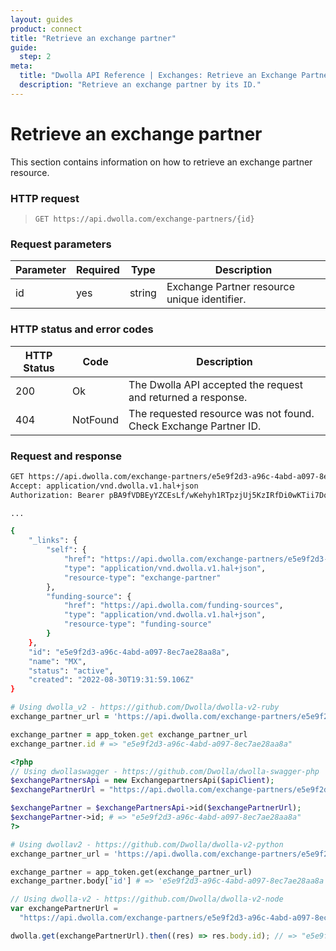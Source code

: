 ```yaml
---
layout: guides
product: connect
title: "Retrieve an exchange partner"
guide:
  step: 2
meta:
  title: "Dwolla API Reference | Exchanges: Retrieve an Exchange Partner"
  description: "Retrieve an exchange partner by its ID."
---
```


# Retrieve an exchange partner

This section contains information on how to retrieve an exchange partner resource.

### HTTP request

> `GET https://api.dwolla.com/exchange-partners/{id}`

### Request parameters

| Parameter | Required | Type   | Description                                  |
| --------- | -------- | ------ | -------------------------------------------- |
| id        | yes      | string | Exchange Partner resource unique identifier. |

### HTTP status and error codes

| HTTP Status | Code     | Description                                                      |
| ----------- | -------- | ---------------------------------------------------------------- |
| 200         | Ok       | The Dwolla API accepted the request and returned a response.     |
| 404         | NotFound | The requested resource was not found. Check Exchange Partner ID. |

### Request and response

```bash
GET https://api.dwolla.com/exchange-partners/e5e9f2d3-a96c-4abd-a097-8ec7ae28aa8a
Accept: application/vnd.dwolla.v1.hal+json
Authorization: Bearer pBA9fVDBEyYZCEsLf/wKehyh1RTpzjUj5KzIRfDi0wKTii7DqY

...

{
    "_links": {
        "self": {
            "href": "https://api.dwolla.com/exchange-partners/e5e9f2d3-a96c-4abd-a097-8ec7ae28aa8a",
            "type": "application/vnd.dwolla.v1.hal+json",
            "resource-type": "exchange-partner"
        },
        "funding-source": {
            "href": "https://api.dwolla.com/funding-sources",
            "type": "application/vnd.dwolla.v1.hal+json",
            "resource-type": "funding-source"
        }
    },
    "id": "e5e9f2d3-a96c-4abd-a097-8ec7ae28aa8a",
    "name": "MX",
    "status": "active",
    "created": "2022-08-30T19:31:59.106Z"
}
```

```ruby
# Using dwolla_v2 - https://github.com/Dwolla/dwolla-v2-ruby
exchange_partner_url = 'https://api.dwolla.com/exchange-partners/e5e9f2d3-a96c-4abd-a097-8ec7ae28aa8a'

exchange_partner = app_token.get exchange_partner_url
exchange_partner.id # => "e5e9f2d3-a96c-4abd-a097-8ec7ae28aa8a"
```

```php
<?php
// Using dwollaswagger - https://github.com/Dwolla/dwolla-swagger-php
$exchangePartnersApi = new ExchangepartnersApi($apiClient);
$exchangePartnerUrl = "https://api.dwolla.com/exchange-partners/e5e9f2d3-a96c-4abd-a097-8ec7ae28aa8a";

$exchangePartner = $exchangePartnersApi->id($exchangePartnerUrl);
$exchangePartner->id; # => "e5e9f2d3-a96c-4abd-a097-8ec7ae28aa8a"
?>
```

```python
# Using dwollav2 - https://github.com/Dwolla/dwolla-v2-python
exchange_partner_url = 'https://api.dwolla.com/exchange-partners/e5e9f2d3-a96c-4abd-a097-8ec7ae28aa8a'

exchange_partner = app_token.get(exchange_partner_url)
exchange_partner.body['id'] # => 'e5e9f2d3-a96c-4abd-a097-8ec7ae28aa8a'
```

```javascript
// Using dwolla-v2 - https://github.com/Dwolla/dwolla-v2-node
var exchangePartnerUrl =
  "https://api.dwolla.com/exchange-partners/e5e9f2d3-a96c-4abd-a097-8ec7ae28aa8a";

dwolla.get(exchangePartnerUrl).then((res) => res.body.id); // => "e5e9f2d3-a96c-4abd-a097-8ec7ae28aa8a"
```
